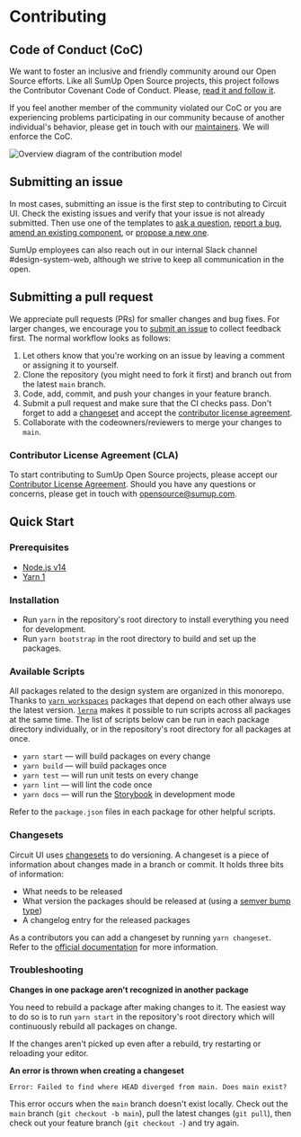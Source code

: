 
<Meta title="Introduction/Contributing/Overview" />

# Contributing

## Code of Conduct (CoC)

We want to foster an inclusive and friendly community around our Open Source efforts. Like all SumUp Open Source projects, this project follows the Contributor Covenant Code of Conduct. Please, [read it and follow it](https://github.com/sumup-oss/circuit-ui/tree/main/CODE_OF_CONDUCT.md).

If you feel another member of the community violated our CoC or you are experiencing problems participating in our community because of another individual's behavior, please get in touch with our [maintainers](https://github.com/sumup-oss/circuit-ui/tree/main/README.md#maintainers). We will enforce the CoC.

![Overview diagram of the contribution model](https://github.com/sumup-oss/circuit-ui/tree/main/assets/contribution-model.jpg?raw=true)

## Submitting an issue

In most cases, submitting an issue is the first step to contributing to Circuit UI. Check the existing issues and verify that your issue is not already submitted. Then use one of the templates to [ask a question](https://github.com/sumup-oss/circuit-ui/issues/new?template=question.md), [report a bug](https://github.com/sumup-oss/circuit-ui/issues/new?template=report-a-bug.md), [amend an existing component](https://github.com/sumup-oss/circuit-ui/issues/new?template=amend-existing-component.md), or [propose a new one](https://github.com/sumup-oss/circuit-ui/issues/new?template=propose-new-component.md).

SumUp employees can also reach out in our internal Slack channel #design-system-web, although we strive to keep all communication in the open.

## Submitting a pull request

We appreciate pull requests (PRs) for smaller changes and bug fixes. For larger changes, we encourage you to [submit an issue](https://github.com/sumup-oss/circuit-ui/issues/new) to collect feedback first. The normal workflow looks as follows:

1. Let others know that you're working on an issue by leaving a comment or assigning it to yourself.
2. Clone the repository (you might need to fork it first) and branch out from the latest `main` branch.
3. Code, add, commit, and push your changes in your feature branch.
4. Submit a pull request and make sure that the CI checks pass. Don't forget to add a [changeset](#changesets) and accept the [contributor license agreement](#contributor-license-agreement-cla).
5. Collaborate with the codeowners/reviewers to merge your changes to `main`.

### Contributor License Agreement (CLA)

To start contributing to SumUp Open Source projects, please accept our [Contributor License Agreement](https://opensource.sumup.com/cla). Should you have any questions or concerns, please get in touch with [opensource@sumup.com](mailto:opensource@sumup.com).

## Quick Start

### Prerequisites

- [Node.js v14](https://nodejs.org/)
- [Yarn 1](https://classic.yarnpkg.com/en/docs/install)

### Installation

- Run `yarn` in the repository's root directory to install everything you need for development.
- Run `yarn bootstrap` in the root directory to build and set up the packages.

### Available Scripts

All packages related to the design system are organized in this monorepo. Thanks to [`yarn workspaces`](https://classic.yarnpkg.com/en/docs/workspaces) packages that depend on each other always use the latest version. [`lerna`](https://lerna.js.org/) makes it possible to run scripts across all packages at the same time. The list of scripts below can be run in each package directory individually, or in the repository's root directory for all packages at once.

- `yarn start` — will build packages on every change
- `yarn build` — will build packages once
- `yarn test` — will run unit tests on every change
- `yarn lint` — will lint the code once
- `yarn docs` — will run the [Storybook](https://storybook.js.org/) in development mode

Refer to the `package.json` files in each package for other helpful scripts.

### Changesets

Circuit UI uses [changesets](https://github.com/atlassian/changesets) to do versioning. A changeset is a piece of information about changes made in a branch or commit. It holds three bits of information:

- What needs to be released
- What version the packages should be released at (using a [semver bump type](https://semver.org/))
- A changelog entry for the released packages

As a contributors you can add a changeset by running `yarn changeset`. Refer to the [official documentation](https://github.com/atlassian/changesets/blob/main/docs/adding-a-changeset.md#i-am-in-a-multi-package-repository-a-mono-repo) for more information.

### Troubleshooting

**Changes in one package aren't recognized in another package**

You need to rebuild a package after making changes to it. The easiest way to do so is to run `yarn start` in the repository's root directory which will continuously rebuild all packages on change.

If the changes aren't picked up even after a rebuild, try restarting or reloading your editor.

**An error is thrown when creating a changeset**

`Error: Failed to find where HEAD diverged from main. Does main exist?`

This error occurs when the `main` branch doesn't exist locally. Check out the `main` branch (`git checkout -b main`), pull the latest changes (`git pull`), then check out your feature branch (`git checkout -`) and try again.
